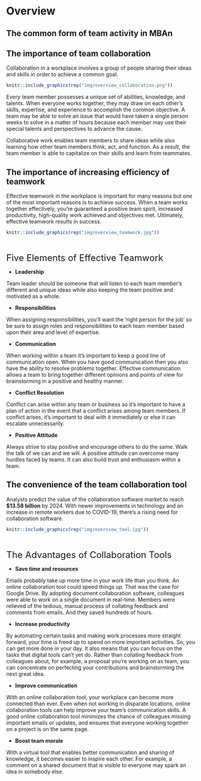 # Overview

## The common form of team activity in MBAn





## The importance of team collaboration

Collaboration in a workplace involves a group of people sharing their ideas and skills in order to achieve a common goal. 

```r
knitr::include_graphics(rep("img/overview_collaboration.png"))
```

Every team member possesses a unique set of abilities, knowledge, and talents. When everyone works together, they may draw on each other's skills, expertise, and experience to accomplish the common objective. A team may be able to solve an issue that would have taken a single person weeks to solve in a matter of hours because each member may use their special talents and perspectives to advance the cause. 

Collaborative work enables team members to share ideas while also learning how other team members think, act, and function. As a result, the team member is able to capitalize on their skills and learn from teammates.



## The importance of increasing efficiency of teamwork

Effective teamwork in the workplace is important for many reasons but one of the most important reasons is to achieve success. When a team works together effectively, you're guaranteed a positive team spirit, increased productivity, high-quality work achieved and objectives met. Ultimately, effective teamwork results in success.

```r
knitr::include_graphics(rep("img/overview_teamwork.jpg"))
```

<br>

 <font size=5> Five Elements of Effective Teamwork </font> 

- **Leadership** 

Team leader should be someone that will listen to each team member's different and unique ideas while also keeping the team positive and motivated as a whole.

- **Responsibilities**

When assigning responsibilities, you'll want the 'right person for the job' so be sure to assign roles and responsibilities to each team member based upon their area and level of expertise.

- **Communication**

When working within a team it's important to keep a good line of communication open. When you have good communication then you also have the ability to resolve problems together. Effective communication allows a team to bring together different opinions and points of view for brainstorming in a positive and healthy manner.

- **Conflict Resolution**

Conflict can arise within any team or business so it's important to have a plan of action in the event that a conflict arises among team members. If conflict arises, it's important to deal with it immediately or else it can escalate unnecessarily.

- **Positive Attitude**

Always strive to stay positive and encourage others to do the same. Walk the talk of we can and we will. A positive attitude can overcome many hurdles faced by teams. It can also build trust and enthusiasm within a team.



## The convenience of the team collaboration tool

Analysts predict the value of the collaboration software market to reach **$13.58 billion** by 2024. With newer improvements in technology and an increase in remote workers due to COVID-19, there's a rising need for collaboration software.

```r
knitr::include_graphics(rep("img/overview_tool.jpg"))
```

<br>

<font size=5> The Advantages of Collaboration Tools </font> 

- **Save time and resources**

Emails probably take up more time in your work life than you think. An online collaboration tool could speed things up. That was the case for Google Drive. By adopting document collaboration software, colleagues were able to work on a single document in real-time. Members were relieved of the tedious, manual process of collating feedback and comments from emails. And they saved hundreds of hours. 

- **Increase productivity**

By automating certain tasks and making work processes more straight forward, your time is freed up to spend on more important activities. So, you can get more done in your day. It also means that you can focus on the tasks that digital tools can’t yet do. Rather than collating feedback from colleagues about, for example, a proposal you’re working on as team, you can concentrate on perfecting your contributions and brainstorming the next great idea. 

- **Improve communication**

With an online collaboration tool, your workplace can become more connected than ever. Even when not working in disparate locations, online collaboration tools can help improve your team's communication skills. A good online collaboration tool minimizes the chance of colleagues missing important emails or updates, and ensures that everyone working together on a project is on the same page.

- **Boost team morale**

With a virtual tool that enables better communication and sharing of knowledge, it becomes easier to inspire each other. For example, a comment on a shared document that is visible to everyone may spark an idea in somebody else.


